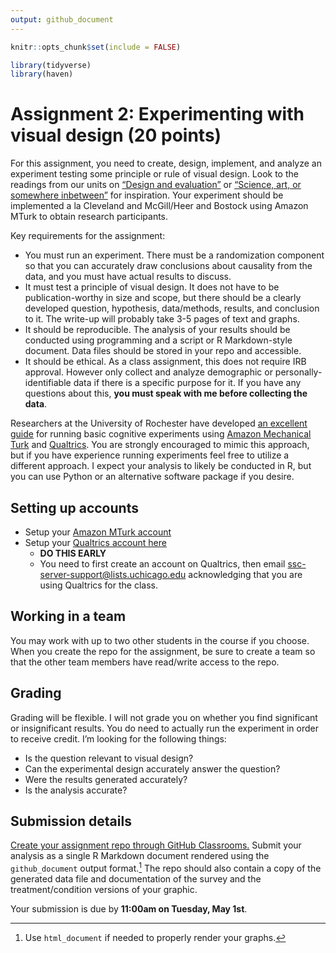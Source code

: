 ```yaml
---
output: github_document
---
```


```r
knitr::opts_chunk$set(include = FALSE)
```

```r
library(tidyverse)
library(haven)
```

# Assignment 2: Experimenting with visual design (20 points)

For this assignment, you need to create, design, implement, and analyze an experiment testing some principle or rule of visual design. Look to the readings from our units on ["Design and evaluation"](../notes/day3-notes.html) or ["Science, art, or somewhere inbetween"](../notes/day5-notes.html) for inspiration. Your experiment should be implemented a la Cleveland and McGill/Heer and Bostock using Amazon MTurk to obtain research participants.

Key requirements for the assignment:

* You must run an experiment. There must be a randomization component so that you can accurately draw conclusions about causality from the data, and you must have actual results to discuss.
* It must test a principle of visual design. It does not have to be publication-worthy in size and scope, but there should be a clearly developed question, hypothesis, data/methods, results, and conclusion to it. The write-up will probably take 3-5 pages of text and graphs.
* It should be reproducible. The analysis of your results should be conducted using programming and a script or R Markdown-style document. Data files should be stored in your repo and accessible.
* It should be ethical. As a class assignment, this does not require IRB approval. However only collect and analyze demographic or personally-identifiable data if there is a specific purpose for it. If you have any questions about this, **you must speak with me before collecting the data**.

Researchers at the University of Rochester have developed [an excellent guide](http://amandapogue.github.io/Qualtrics_Tutorial/) for running basic cognitive experiments using [Amazon Mechanical Turk](https://www.mturk.com/mturk/welcome) and [Qualtrics](https://sscs.uchicago.edu/page/qualtrics). You are strongly encouraged to mimic this approach, but if you have experience running experiments feel free to utilize a different approach. I expect your analysis to likely be conducted in R, but you can use Python or an alternative software package if you desire.

## Setting up accounts

* Setup your [Amazon MTurk account](https://www.mturk.com/mturk/welcome)
* Setup your [Qualtrics account here](https://sscs.uchicago.edu/page/qualtrics)
    * **DO THIS EARLY**
    * You need to first create an account on Qualtrics, then email [ssc-server-support@lists.uchicago.edu](mailto:ssc-server-support@lists.uchicago.edu) acknowledging that you are using Qualtrics for the class.

## Working in a team

You may work with up to two other students in the course if you choose. When you create the repo for the assignment, be sure to create a team so that the other team members have read/write access to the repo.

## Grading

Grading will be flexible. I will not grade you on whether you find significant or insignificant results. You do need to actually run the experiment in order to receive credit. I'm looking for the following things:

* Is the question relevant to visual design?
* Can the experimental design accurately answer the question?
* Were the results generated accurately?
* Is the analysis accurate?

## Submission details

[Create your assignment repo through GitHub Classrooms.](https://classroom.github.com/g/WtfroPll) Submit your analysis as a single R Markdown document rendered using the `github_document` output format.^[Use `html_document` if needed to properly render your graphs.] The repo should also contain a copy of the generated data file and documentation of the survey and the treatment/condition versions of your graphic.

Your submission is due by **11:00am on Tuesday, May 1st**.
